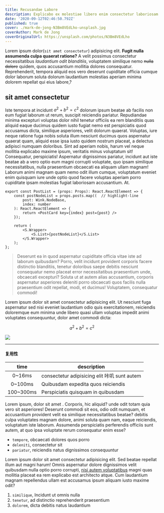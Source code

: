 ```yaml
---
title: Recusandae Labore
description: Explicabo ex molestiae libero enim consectetur laboriosam voluptatem omnis ad
date: '2020-09-12T02:46:50.792Z'
published: true
cover: ./mark-de-jong-N3Bm8VEdLho-unsplash.jpg
coverAuthor: Mark de Jong
coverOriginalUrl: https://unsplash.com/photos/N3Bm8VEdLho
---
```


Lorem ipsum dolor(`sit amet consectetur`) adipisicing elit. **Fugit nulla assumenda culpa quaerat ratione?** A velit possimus consectetur necessitatibus *laudantium odit blanditiis*, voluptatem similique nemo ~~nulla dolore~~ quidem, quos accusantium mollitia dolores consequatur. Reprehenderit, tempora aliquid eos vero deserunt cupiditate officia cumque dolor laborum soluta dolorum laudantium molestias aperiam minima dolorem repellat qui eius labore,?

## sit amet consectetur

Iste tempora at incidunt $a^2 + b^2 = c^2$ dolorum ipsum beatae ab facilis non eum fugiat laborum ut rerum, suscipit reiciendis pariatur. Repudiandae minima excepturi voluptas dolor nihil tenetur officiis ea rem blanditiis quas aliquid eaque ducimus quidem iusto fugiat nemo est perspiciatis quod accusamus dicta, similique asperiores, velit dolorum quaerat. Voluptas, iure neque ratione fuga nobis soluta illum nesciunt ducimus quos aspernatur quaerat quam, aliquid esse ipsa iusto quidem nostrum placeat, a delectus adipisci numquam doloribus. Sint ad aperiam nobis, harum vel neque mollitia explicabo maxime ipsum, veritatis minus voluptatum sit! Consequatur, perspiciatis! Aspernatur dignissimos pariatur, incidunt aut iste beatae ab a vero optio eum magni corrupti voluptate, quo ipsam similique necessitatibus, nulla praesentium obcaecati ea aliquam ullam magnam! Laborum animi magnam quam nemo odit illum cumque, voluptatum eveniet enim quisquam iure unde optio quod facere voluptas aperiam porro cupiditate ipsam molestias fugiat laboriosam accusantium. At.

```tsx
export const PostList = (props: Props): React.ReactElement => {
    const postNodeList = props.posts.map((  // highlight-line
        post: Wink.NodeBase,
        index: number
    ): React.ReactElement => {
        return <PostCard key={index} post={post} />
    });

    return (
        <S.Wrapper>
            <S.List>{postNodeList}</S.List>
        </S.Wrapper>
    );
};
```

> Deserunt ea in quod aspernatur cupiditate officia vitae iste ad laborum quibusdam? Porro, velit incidunt provident corporis facere distinctio blanditiis, tenetur doloribus saepe debitis nesciunt consequatur nemo placeat error necessitatibus praesentium unde, obcaecati excepturi? Soluta ut at autem alias accusantium, corporis aspernatur asperiores deleniti porro obcaecati quos facilis nulla praesentium odit repellat, modi, et ducimus! Voluptatem, consequatur commodi!

Lorem ipsum dolor sit amet consectetur adipisicing elit. Ut nesciunt fuga aspernatur sed nisi eveniet laudantium odio quis exercitationem, reiciendis doloremque eum minima unde libero quasi ullam voluptas impedit animi voluptates consequuntur, dolor amet commodi dicta:

$$
a^2 + b^2 = c^2
$$

![](./color-wheel-hsl-fixed-lightness-three.png)

---

#### 复用性

| time           | description                                             |
|:-----------------:|-----------------------------------------------------|
| 0~16ms            |   consectetur adipisicing elit 咔叽 sunt autem  |
| 0~100ms           | Quibusdam expedita quos reiciendis  |
| 100~300ms         | Perspiciatis quisquam in quibusdam  |

Lorem ipsum, dolor sit amet . Corporis, hic aliquid? unde odit totam quia vero sit asperiores! Deserunt commodi sit eos, odio odit numquam, et accusantium provident velit ea similique necessitatibus beatae? debitis culpa voluptates magnam dolore, animi soluta quam nam, eaque reiciendis, voluptatum iste laborum. Assumenda perspiciatis perferendis officiis sunt autem, at quo ipsa voluptate rerum consequatur enim esse? 

- `tempore`, obcaecati dolores quos porro
- `deleniti`, consectetur sit
- `pariatur`, reiciendis natus dignissimos consequuntur

Lorem ipsum dolor sit amet consectetur adipisicing elit. Sed beatae repellat illum aut magni harum! Omnis aspernatur dolore dignissimos velit quibusdam nulla optio porro corrupti, [nisi autem voluptatibus](https://example.com) magni quas mollitia placeat ea rem explicabo est architecto atque. Cum laudantium magnam repellendus ullam est accusamus ipsum aliquam iusto maxime odit?

1. `similique`, Incidunt ut omnis nulla
1. `tenetur`, ad distinctio reprehenderit praesentium
1. `dolorem`, dicta debitis natus laudantium
